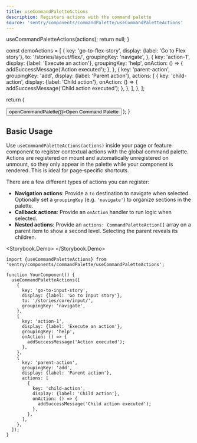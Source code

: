 ```yaml
---
title: useCommandPaletteActions
description: Registers actions with the command palette
source: 'sentry/components/commandPalette/useCommandPaletteActions'
---
```






  useCommandPaletteActions(actions);
  return null;
}

  const demoActions = [
    {
      key: 'go-to-flex-story',
      display: {label: 'Go to Flex story'},
      to: '/stories/layout/flex/',
      groupingKey: 'navigate',
    },
    {
      key: 'action-1',
      display: {label: 'Execute an action'},
      groupingKey: 'help',
      onAction: () => {
        addSuccessMessage('Action executed');
      },
    },
    {
      key: 'parent-action',
      groupingKey: 'add',
      display: {label: 'Parent action'},
      actions: [
        {
          key: 'child-action',
          display: {label: 'Child action'},
          onAction: () => {
            addSuccessMessage('Child action executed');
          },
        },
      ],
    },
  ];

return (

<Fragment>
  <RegisterActions actions={demoActions} />
  <Button onClick={() => openCommandPalette()}>Open Command Palette</Button>
</Fragment>
); }

## Basic Usage

Use `useCommandPaletteActions(actions)` inside your page or feature component to register contextual actions with the global command palette. Actions are registered on mount and automatically unregistered on unmount, so they only appear in the palette while your component is rendered. This is ideal for page‑specific shortcuts.

There are a few different types of actions you can register:

- **Navigation actions**: Provide a `to` destination to navigate when selected. Optionally set a `groupingKey` (e.g. `'navigate'`) to organize sections in the palette.
- **Callback actions**: Provide an `onAction` handler to run logic when selected.
- **Nested actions**: Provide an `actions: CommandPaletteAction[]` array on a parent item to show a second level. Selecting the parent reveals its children.

<Storybook.Demo>
  <Flex width="100%">
    <CommandPaletteDemo />
  </Flex>
</Storybook.Demo>

```tsx
import {useCommandPaletteActions} from 'sentry/components/commandPalette/useCommandPaletteActions';

function YourComponent() {
  useCommandPaletteActions([
    {
      key: 'go-to-input-story',
      display: {label: 'Go to Input story'},
      to: '/stories/core/input/',
      groupingKey: 'navigate',
    },
    {
      key: 'action-1',
      display: {label: 'Execute an action'},
      groupingKey: 'help',
      onAction: () => {
        addSuccessMessage('Action executed');
      },
    },
    {
      key: 'parent-action',
      groupingKey: 'add',
      display: {label: 'Parent action'},
      actions: [
        {
          key: 'child-action',
          display: {label: 'Child action'},
          onAction: () => {
            addSuccessMessage('Child action executed');
          },
        },
      ],
    },
  ]);
}
```

